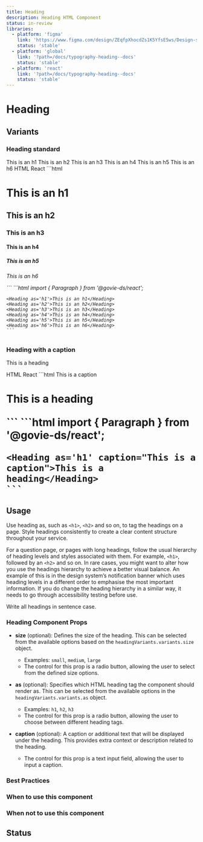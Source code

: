 ```yaml
---
title: Heading
description: Heading HTML Component
status: in-review
libraries:
  - platform: 'figma'
    link: 'https://www.figma.com/design/ZEqfpXhocdZs1K5YfsE5ws/Design-system?node-id=32-923&t=Re0xIRAmWNDNItHY-4'
    status: 'stable'
  - platform: 'global'
    link: '?path=/docs/typography-heading--docs'
    status: 'stable'
  - platform: 'react'
    link: '?path=/docs/typography-heading--docs'
    status: 'stable'
---
```


# Heading

## Variants

### Heading standard

<ComponentContainer>
  <Heading as="h1">This is an h1</Heading>
  <Heading as="h2">This is an h2</Heading>
  <Heading as="h3">This is an h3</Heading>
  <Heading as="h4">This is an h4</Heading>
  <Heading as="h5">This is an h5</Heading>
  <Heading as="h6">This is an h6</Heading>
</ComponentContainer>

<Tabs id="tab1">
  <TabList>
    <TabItem value="tab11" checked>HTML</TabItem>
    <TabItem value="tab13">React</TabItem>
  </TabList>
  <TabPanel value="tab11">        
    ```html
    <h1 class="gi-heading-xl">This is an h1</p>
    <h2 class="gi-heading-lg">This is an h2</p>
    <h3 class="gi-heading-md">This is an h3</p>
    <h4 class="gi-heading-sm">This is an h4</p>
    <h5 class="gi-heading-xs">This is an h5</p>
    <h6 class="gi-heading-2xs">This is an h6</p>
    ```
  </TabPanel>
  <TabPanel value="tab13">
    ```html
    import { Paragraph } from '@govie-ds/react';

    <Heading as='h1'>This is an h1</Heading>
    <Heading as='h2'>This is an h2</Heading>
    <Heading as='h3'>This is an h3</Heading>
    <Heading as='h4'>This is an h4</Heading>
    <Heading as='h5'>This is an h5</Heading>
    <Heading as='h6'>This is an h6</Heading>
    ```

  </TabPanel>
</Tabs>

### Heading with a caption

<Heading caption="This is a caption">This is a heading</Heading>

<Tabs id="tab2">
  <TabList>
    <TabItem value="tab21" checked>HTML</TabItem>
    <TabItem value="tab23">React</TabItem>
  </TabList>
  <TabPanel value="tab21">        
    ```html
    <span className="gi-text-gray-500">This is a caption</span>
    <h1 class="gi-heading-xl">This is a heading</p>
    ```
  </TabPanel>
  <TabPanel value="tab23">
    ```html
    import { Paragraph } from '@govie-ds/react';

    <Heading as='h1' caption="This is a caption">This is a heading</Heading>
    ```

  </TabPanel>
</Tabs>

## Usage

Use heading as, such as `<h1>`, `<h2>` and so on, to tag the headings on a page. Style headings consistently to create a clear content structure throughout your service.

For a question page, or pages with long headings, follow the usual hierarchy of heading levels and styles associated with them. For example, `<h1>`, followed by an `<h2>` and so on. In rare cases, you might want to alter how you use the headings hierarchy to achieve a better visual balance. An example of this is in the design system’s notification banner which uses heading levels in a different order to emphasise the most important information. If you do change the heading hierarchy in a similar way, it needs to go through accessibility testing before use.

Write all headings in sentence case.

### Heading Component Props

- **size** (optional): Defines the size of the heading. This can be selected from the available options based on the `headingVariants.variants.size` object.

  - Examples: `small`, `medium`, `large`
  - The control for this prop is a radio button, allowing the user to select from the defined size options.

- **as** (optional): Specifies which HTML heading tag the component should render as. This can be selected from the available options in the `headingVariants.variants.as` object.

  - Examples: `h1`, `h2`, `h3`
  - The control for this prop is a radio button, allowing the user to choose between different heading tags.

- **caption** (optional): A caption or additional text that will be displayed under the heading. This provides extra context or description related to the heading.

  - The control for this prop is a text input field, allowing the user to input a caption.

### Best Practices

### When to use this component

### When not to use this component

## Status

<ComponentStatusBlock componentId="heading" />
